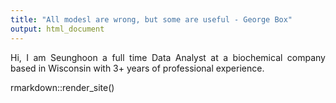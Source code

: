 ```yaml
---
title: "All modesl are wrong, but some are useful - George Box"
output: html_document
---
```


<style> body {text-align: justify} </style>

Hi, I am Seunghoon a full time Data Analyst at a biochemical company based in Wisconsin with 3+ years of professional experience.

rmarkdown::render_site()

